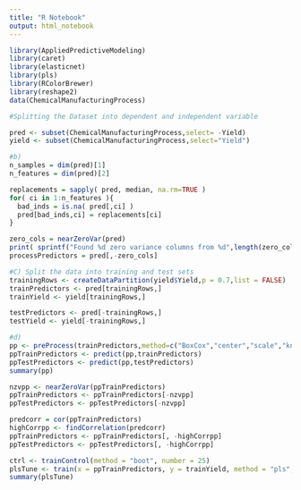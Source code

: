 ```yaml
---
title: "R Notebook"
output: html_notebook
---
```



```r
library(AppliedPredictiveModeling)
library(caret)
library(elasticnet)
library(pls)
library(RColorBrewer)
library(reshape2)
data(ChemicalManufacturingProcess)
```


```r
#Splitting the Dataset into dependent and independent variable

pred <- subset(ChemicalManufacturingProcess,select= -Yield)
yield <- subset(ChemicalManufacturingProcess,select="Yield")
```


```r
#b)
n_samples = dim(pred)[1]
n_features = dim(pred)[2]

```

```r
replacements = sapply( pred, median, na.rm=TRUE )
for( ci in 1:n_features ){
  bad_inds = is.na( pred[,ci] )
  pred[bad_inds,ci] = replacements[ci]
}
```


```r
zero_cols = nearZeroVar(pred)
print( sprintf("Found %d zero variance columns from %d",length(zero_cols), dim(pred)[2] ) )
processPredictors = pred[,-zero_cols]
```

```r
#C) Split the data into training and test sets
trainingRows <- createDataPartition(yield$Yield,p = 0.7,list = FALSE)
trainPredictors <- pred[trainingRows,]
trainYield <- yield[trainingRows,]

testPredictors <- pred[-trainingRows,]
testYield <- yield[-trainingRows,]
```

```r
#d) 
pp <- preProcess(trainPredictors,method=c("BoxCox","center","scale","knnImpute"))
ppTrainPredictors <- predict(pp,trainPredictors)
ppTestPredictors <- predict(pp,testPredictors)
summary(pp)

```

```r
nzvpp <- nearZeroVar(ppTrainPredictors)
ppTrainPredictors <- ppTrainPredictors[-nzvpp]
ppTestPredictors <- ppTestPredictors[-nzvpp]
```


```r
predcorr = cor(ppTrainPredictors)
highCorrpp <- findCorrelation(predcorr)
ppTrainPredictors <- ppTrainPredictors[, -highCorrpp]
ppTestPredictors <- ppTestPredictors[, -highCorrpp]
```

```r
ctrl <- trainControl(method = "boot", number = 25)
plsTune <- train(x = ppTrainPredictors, y = trainYield, method = "pls", tuneLength = 15, trControl = ctrl)
summary(plsTune)
```

